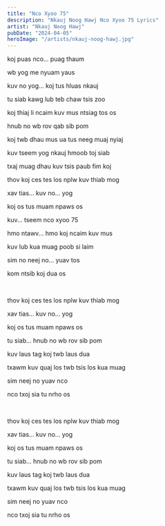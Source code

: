 ```yaml
---
title: "Nco Xyoo 75"
description: "Nkauj Noog Hawj Nco Xyoo 75 Lyrics"
artist: "Nkauj Noog Hawj"
pubDate: "2024-04-05"
heroImage: "/artists/nkauj-noog-hawj.jpg"
---
```


koj puas nco... puag thaum

wb yog me nyuam yaus

kuv no yog... koj tus hluas nkauj

tu siab kawg lub teb chaw tsis zoo

koj thiaj li ncaim kuv mus ntsiag tos os

hnub no wb rov qab sib pom

koj twb dhau mus ua tus neeg muaj nyiaj

kuv tseem yog nkauj hmoob toj siab

txaj muag dhau kuv tsis paub fim koj

thov koj ces tes los nplw kuv thiab mog

xav tias... kuv no... yog

koj os tus muam npaws os

kuv... tseem nco xyoo 75

hmo ntawv... hmo koj ncaim kuv mus

kuv lub kua muag poob si laim

sim no neej no... yuav tos

kom ntsib koj dua os

<br />

thov koj ces tes los nplw kuv thiab mog

xav tias... kuv no... yog

koj os tus muam npaws os

tu siab... hnub no wb rov sib pom

kuv laus tag koj twb laus dua

txawm kuv quaj los twb tsis los kua muag

sim neej no yuav nco

nco txoj sia tu nrho os

<br />

thov koj ces tes los nplw kuv thiab mog

xav tias... kuv no... yog

koj os tus muam npaws os

tu siab... hnub no wb rov sib pom

kuv laus tag koj twb laus dua

txawm kuv quaj los twb tsis los kua muag

sim neej no yuav nco

nco txoj sia tu nrho os
